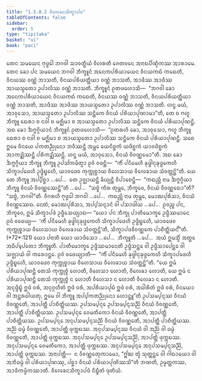 ```yaml
---
title: "1.5.8.2 ᩅᩥᩃᩮᨡᨶᩈᩥᨠ᩠ᨡᩣᨸᨴ"
tableOfContents: false
sidebar:
  order: 5
type: "tipitaka"
basket: "vi"
book: "paci"
---
```



<DynamicBreadcrumb />

<Division number="438" book="paci">

<Paragraph number="1318" book="paci">
ᨲᩮᨶ ᩈᨾᨿᩮᨶ ᨻᩩᨴ᩠ᨵᩮᩤ ᨽᨣᩅᩤ ᩈᩣᩅᨲ᩠ᨳᩥᨿᩴ ᩅᩥᩉᩁᨲᩥ ᨩᩮᨲᩅᨶᩮ ᩋᨶᩣᨳᨸᩥᨱ᩠ᨯᩥᨠᩔ ᩋᩣᩁᩣᨾᩮ. ᨲᩮᨶ ᨡᩮᩣ ᨸᨶ ᩈᨾᨿᩮᨶ ᨽᨣᩅᩤ ᨽᩥᨠ᩠ᨡᩪᨶᩴ ᩋᨶᩮᨠᨸᩁᩥᨿᩣᨿᩮᨶ ᩅᩥᨶᨿᨠᨳᩴ ᨠᨳᩮᨲᩥ, ᩅᩥᨶᨿᩔ ᩅᨱ᩠ᨱᩴ ᨽᩣᩈᨲᩥ, ᩅᩥᨶᨿᨸᩁᩥᨿᨲ᩠ᨲᩥᨿᩣ ᩅᨱ᩠ᨱᩴ ᨽᩣᩈᨲᩥ, ᩋᩣᨴᩥᩔ ᩋᩣᨴᩥᩔ ᩋᩣᨿᩈ᩠ᨾᨲᩮᩣ ᩏᨸᩣᩃᩥᩔ ᩅᨱ᩠ᨱᩴ ᨽᩣᩈᨲᩥ. ᨽᩥᨠ᩠ᨡᩪᨶᩴ ᩑᨲᨴᩉᩮᩣᩈᩥ—  “ᨽᨣᩅᩤ ᨡᩮᩣ ᩋᨶᩮᨠᨸᩁᩥᨿᩣᨿᩮᨶ ᩅᩥᨶᨿᨠᨳᩴ ᨠᨳᩮᨲᩥ, ᩅᩥᨶᨿᩔ ᩅᨱ᩠ᨱᩴ ᨽᩣᩈᨲᩥ, ᩅᩥᨶᨿᨸᩁᩥᨿᨲ᩠ᨲᩥᨿᩣ ᩅᨱ᩠ᨱᩴ ᨽᩣᩈᨲᩥ, ᩋᩣᨴᩥᩔ ᩋᩣᨴᩥᩔ ᩋᩣᨿᩈ᩠ᨾᨲᩮᩣ ᩏᨸᩣᩃᩥᩔ ᩅᨱ᩠ᨱᩴ ᨽᩣᩈᨲᩥ. ᩉᨶ᩠ᨴ ᨾᨿᩴ, ᩋᩣᩅᩩᩈᩮᩣ, ᩋᩣᨿᩈ᩠ᨾᨲᩮᩣ ᩏᨸᩣᩃᩥᩔ ᩈᨶ᩠ᨲᩥᨠᩮ ᩅᩥᨶᨿᩴ ᨸᩁᩥᨿᩣᨸᩩᨱᩣᨾᩣ”ᨲᩥ, ᨲᩮ ᨧ ᨻᩉᩪ ᨽᩥᨠ᩠ᨡᩪ ᨳᩮᩁᩣ ᨧ ᨶᩅᩤ ᨧ ᨾᨩ᩠ᨫᩥᨾᩣ ᨧ ᩋᩣᨿᩈ᩠ᨾᨲᩮᩣ ᩏᨸᩣᩃᩥᩔ ᩈᨶ᩠ᨲᩥᨠᩮ ᩅᩥᨶᨿᩴ ᨸᩁᩥᨿᩣᨸᩩᨱᨶ᩠ᨲᩥ.
</Paragraph>

<Paragraph number="1319" book="paci">
ᩋᨳ ᨡᩮᩣ ᨨᨻ᩠ᨻᨣ᩠ᨣᩥᨿᩣᨶᩴ ᨽᩥᨠ᩠ᨡᩪᨶᩴ ᩑᨲᨴᩉᩮᩣᩈᩥ—  “ᩑᨲᩁᩉᩥ ᨡᩮᩣ, ᩋᩣᩅᩩᩈᩮᩣ, ᨻᩉᩪ ᨽᩥᨠ᩠ᨡᩪ ᨳᩮᩁᩣ ᨧ ᨶᩅᩤ ᨧ ᨾᨩ᩠ᨫᩥᨾᩣ ᨧ ᩋᩣᨿᩈ᩠ᨾᨲᩮᩣ ᩏᨸᩣᩃᩥᩔ ᩈᨶ᩠ᨲᩥᨠᩮ ᩅᩥᨶᨿᩴ ᨸᩁᩥᨿᩣᨸᩩᨱᨶ᩠ᨲᩥ. ᩈᨧᩮ ᩍᨾᩮ ᩅᩥᨶᨿᩮ ᨸᨠᨲᨬ᩠ᨬᩩᨶᩮᩣ ᨽᩅᩥᩔᨶ᩠ᨲᩥ ᩋᨾ᩠ᩉᩮ ᨿᩮᨶᩥᨧ᩠ᨨᨠᩴ ᨿᨴᩥᨧ᩠ᨨᨠᩴ ᨿᩣᩅᨴᩥᨧ᩠ᨨᨠᩴ ᩋᩣᨠᨯ᩠ᨰᩥᩔᨶ᩠ᨲᩥ ᨸᩁᩥᨠᨯ᩠ᨰᩥᩔᨶ᩠ᨲᩥ. ᩉᨶ᩠ᨴ ᨾᨿᩴ, ᩋᩣᩅᩩᩈᩮᩣ, ᩅᩥᨶᨿᩴ ᩅᩥᩅᨱ᩠ᨱᩮᨾᩣ”ᨲᩥ. ᩋᨳ ᨡᩮᩣ ᨨᨻ᩠ᨻᨣ᩠ᨣᩥᨿᩣ ᨽᩥᨠ᩠ᨡᩪ ᨽᩥᨠ᩠ᨡᩪ ᩏᨸᩈᩘᨠᨾᩥᨲ᩠ᩅᩣ ᩑᩅᩴ ᩅᨴᨶ᩠ᨲᩥ—  “ᨠᩥᩴ ᨸᨶᩥᨾᩮᩉᩥ ᨡᩩᨴ᩠ᨴᩤᨶᩩᨡᩩᨴ᩠ᨴᨠᩮᩉᩥ ᩈᩥᨠ᩠ᨡᩣᨸᨴᩮᩉᩥ ᩏᨴ᩠ᨴᩥᨭ᩠ᨮᩮᩉᩥ, ᨿᩣᩅᨴᩮᩅ ᨠᩩᨠ᩠ᨠᩩᨧ᩠ᨧᩣᨿ ᩅᩥᩉᩮᩈᩣᨿ ᩅᩥᩃᩮᨡᩣᨿ ᩈᩴᩅᨲ᩠ᨲᨶ᩠ᨲᩦ”ᨲᩥ.
</Paragraph>

<Paragraph number="1320" book="paci">
ᨿᩮ ᨲᩮ ᨽᩥᨠ᩠ᨡᩪ ᩋᨸ᩠ᨸᩥᨧ᩠ᨨᩣ …ᨸᩮ…  ᨲᩮ ᩏᨩ᩠ᨫᩣᨿᨶ᩠ᨲᩥ ᨡᩥᨿ᩠ᨿᨶ᩠ᨲᩥ ᩅᩥᨸᩣᨧᩮᨶ᩠ᨲᩥ—  “ᨠᨳᨬ᩠ᩉᩥ ᨶᩣᨾ ᨨᨻ᩠ᨻᨣ᩠ᨣᩥᨿᩣ ᨽᩥᨠ᩠ᨡᩪ ᩅᩥᨶᨿᩴ ᩅᩥᩅᨱ᩠ᨱᩮᩔᨶ᩠ᨲᩦ”ᨲᩥ …ᨸᩮ…  “ᩈᨧ᩠ᨧᩴ ᨠᩥᩁ ᨲᩩᨾ᩠ᩉᩮ, ᨽᩥᨠ᩠ᨡᩅᩮ, ᩅᩥᨶᨿᩴ ᩅᩥᩅᨱ᩠ᨱᩮᨳᩣ”ᨲᩥ? “ᩈᨧ᩠ᨧᩴ, ᨽᨣᩅᩤ”ᨲᩥ. ᩅᩥᨣᩁᩉᩥ ᨻᩩᨴ᩠ᨵᩮᩤ ᨽᨣᩅᩤ …ᨸᩮ…  ᨠᨳᨬ᩠ᩉᩥ ᨶᩣᨾ ᨲᩩᨾ᩠ᩉᩮ, ᨾᩮᩣᨥᨸᩩᩁᩥᩈᩣ, ᩅᩥᨶᨿᩴ ᩅᩥᩅᨱ᩠ᨱᩮᩔᨳ. ᨶᩮᨲᩴ, ᨾᩮᩣᨥᨸᩩᩁᩥᩈᩣ, ᩋᨸ᩠ᨸᩈᨶ᩠ᨶᩣᨶᩴ ᩅᩤ ᨸᩈᩣᨴᩤᨿ …ᨸᩮ…  ᩑᩅᨬ᩠ᨧ ᨸᨶ, ᨽᩥᨠ᩠ᨡᩅᩮ, ᩍᨾᩴ ᩈᩥᨠ᩠ᨡᩣᨸᨴᩴ ᩏᨴ᩠ᨴᩥᩈᩮᨿ᩠ᨿᩣᨳ—
</Paragraph>

</Division>
<Division number="439" book="paci">

<Paragraph number="1321" book="paci">
<Emphasis>“ᨿᩮᩣ ᨸᨶ ᨽᩥᨠ᩠ᨡᩩ ᨸᩣᨲᩥᨾᩮᩣᨠ᩠ᨡᩮ ᩏᨴ᩠ᨴᩥᩔᨾᩣᨶᩮ ᩑᩅᩴ ᩅᨴᩮᨿ᩠ᨿ—  ‘ᨠᩥᩴ ᨸᨶᩥᨾᩮᩉᩥ ᨡᩩᨴ᩠ᨴᩤᨶᩩᨡᩩᨴ᩠ᨴᨠᩮᩉᩥ ᩈᩥᨠ᩠ᨡᩣᨸᨴᩮᩉᩥ ᩏᨴ᩠ᨴᩥᨭ᩠ᨮᩮᩉᩥ, ᨿᩣᩅᨴᩮᩅ ᨠᩩᨠ᩠ᨠᩩᨧ᩠ᨧᩣᨿ ᩅᩥᩉᩮᩈᩣᨿ ᩅᩥᩃᩮᨡᩣᨿ ᩈᩴᩅᨲ᩠ᨲᨶ᩠ᨲᩦ’ᨲᩥ, ᩈᩥᨠ᩠ᨡᩣᨸᨴᩅᩥᩅᨱ᩠ᨱᨠᩮ ᨸᩣᨧᩥᨲ᩠ᨲᩥᨿᨶ᩺”</Emphasis>ᨲᩥ. (*72*:<Emphasis>121</Emphasis>)
</Paragraph>

</Division>
<Division number="440" book="paci">

<Paragraph number="1322" book="paci">
<Emphasis>ᨿᩮᩣ ᨸᨶᩣ</Emphasis>ᨲᩥ ᨿᩮᩣ ᨿᩣᨴᩥᩈᩮᩣ …ᨸᩮ…  <Emphasis>ᨽᩥᨠ᩠ᨡᩪ</Emphasis>ᨲᩥ …ᨸᩮ…  ᩋᨿᩴ ᩍᨾᩈ᩠ᨾᩥᩴ ᩋᨲ᩠ᨳᩮ ᩋᨵᩥᨸ᩠ᨸᩮᨲᩮᩣ ᨽᩥᨠ᩠ᨡᩪᨲᩥ.
</Paragraph>

<Paragraph number="1323" book="paci">
<Emphasis>ᨸᩣᨲᩥᨾᩮᩣᨠ᩠ᨡᩮ ᩏᨴ᩠ᨴᩥᩔᨾᩣᨶᩮ</Emphasis>ᨲᩥ ᩏᨴ᩠ᨴᩥᩈᨶ᩠ᨲᩮ ᩅᩤ ᩏᨴ᩠ᨴᩥᩈᩣᨸᩮᨶ᩠ᨲᩮ ᩅᩤ ᩈᨩ᩠ᨫᩣᨿᩴ ᩅᩤ ᨠᩁᩮᩣᨶ᩠ᨲᩮ.
</Paragraph>

<Paragraph number="1324" book="paci">
<Emphasis>ᩑᩅᩴ ᩅᨴᩮᨿ᩠ᨿᩣ</Emphasis>ᨲᩥ—  “ᨠᩥᩴ ᨸᨶᩥᨾᩮᩉᩥ ᨡᩩᨴ᩠ᨴᩤᨶᩩᨡᩩᨴ᩠ᨴᨠᩮᩉᩥ ᩈᩥᨠ᩠ᨡᩣᨸᨴᩮᩉᩥ ᩏᨴ᩠ᨴᩥᨭ᩠ᨮᩮᩉᩥ, ᨿᩣᩅᨴᩮᩅ ᨠᩩᨠ᩠ᨠᩩᨧ᩠ᨧᩣᨿ ᩅᩥᩉᩮᩈᩣᨿ ᩅᩥᩃᩮᨡᩣᨿ ᩈᩴᩅᨲ᩠ᨲᨶ᩠ᨲᩦ”ᨲᩥ. “ᨿᩮ ᩍᨾᩴ ᨸᩁᩥᨿᩣᨸᩩᨱᨶ᩠ᨲᩥ ᨲᩮᩈᩴ ᨠᩩᨠ᩠ᨠᩩᨧ᩠ᨧᩴ ᩉᩮᩣᨲᩥ, ᩅᩥᩉᩮᩈᩣ ᩉᩮᩣᨲᩥ, ᩅᩥᩃᩮᨡᩣ ᩉᩮᩣᨲᩥ, ᨿᩮ ᩍᨾᩴ ᨶ ᨸᩁᩥᨿᩣᨸᩩᨱᨶ᩠ᨲᩥ ᨲᩮᩈᩴ ᨠᩩᨠ᩠ᨠᩩᨧ᩠ᨧᩴ ᨶ ᩉᩮᩣᨲᩥ ᩅᩥᩉᩮᩈᩣ ᨶ ᩉᩮᩣᨲᩥ ᩅᩥᩃᩮᨡᩣ ᨶ ᩉᩮᩣᨲᩥ. ᩋᨶᩩᨴ᩠ᨴᩥᨭ᩠ᨮᩴ ᩍᨴᩴ ᩅᩁᩴ, ᩋᨶᩩᨣ᩠ᨣᩉᩥᨲᩴ ᩍᨴᩴ ᩅᩁᩴ, ᩋᨸᩁᩥᨿᩣᨸᩩᨭᩴ ᩍᨴᩴ ᩅᩁᩴ, ᩋᨵᩤᩁᩥᨲᩴ ᩍᨴᩴ ᩅᩁᩴ, ᩅᩥᨶᨿᩮᩣ ᩅᩤ ᩋᨶ᩠ᨲᩁᨵᩤᨿᨲᩩ, ᩍᨾᩮ ᩅᩤ ᨽᩥᨠ᩠ᨡᩪ ᩋᨸ᩠ᨸᨠᨲᨬ᩠ᨬᩩᨶᩮᩣ ᩉᩮᩣᨶ᩠ᨲᩪ”ᨲᩥ ᩏᨸᩈᨾ᩠ᨸᨶ᩠ᨶᩔ ᩅᩥᨶᨿᩴ ᩅᩥᩅᨱ᩠ᨱᩮᨲᩥ, ᩋᩣᨸᨲ᩠ᨲᩥ ᨸᩣᨧᩥᨲ᩠ᨲᩥᨿᩔ.
</Paragraph>

</Division>
<Division number="441" book="paci">

<Paragraph number="1325" book="paci">
ᩏᨸᩈᨾ᩠ᨸᨶ᩠ᨶᩮ ᩏᨸᩈᨾ᩠ᨸᨶ᩠ᨶᩈᨬ᩠ᨬᩦ ᩅᩥᨶᨿᩴ ᩅᩥᩅᨱ᩠ᨱᩮᨲᩥ, ᩋᩣᨸᨲ᩠ᨲᩥ ᨸᩣᨧᩥᨲ᩠ᨲᩥᨿᩔ. ᩏᨸᩈᨾ᩠ᨸᨶ᩠ᨶᩮ ᩅᩮᨾᨲᩥᨠᩮᩣ ᩅᩥᨶᨿᩴ ᩅᩥᩅᨱ᩠ᨱᩮᨲᩥ, ᩋᩣᨸᨲ᩠ᨲᩥ ᨸᩣᨧᩥᨲ᩠ᨲᩥᨿᩔ. ᩏᨸᩈᨾ᩠ᨸᨶ᩠ᨶᩮ ᩋᨶᩩᨸᩈᨾ᩠ᨸᨶ᩠ᨶᩈᨬ᩠ᨬᩦ ᩅᩥᨶᨿᩴ ᩅᩥᩅᨱ᩠ᨱᩮᨲᩥ, ᩋᩣᨸᨲ᩠ᨲᩥ ᨸᩣᨧᩥᨲ᩠ᨲᩥᨿᩔ.
</Paragraph>

<Paragraph number="1326" book="paci">
ᩋᨬ᩠ᨬᩴ ᨵᨾ᩠ᨾᩴ ᩅᩥᩅᨱ᩠ᨱᩮᨲᩥ, ᩋᩣᨸᨲ᩠ᨲᩥ ᨴᩩᨠ᩠ᨠᨭᩔ. ᩋᨶᩩᨸᩈᨾ᩠ᨸᨶ᩠ᨶᩔ ᩅᩥᨶᨿᩴ ᩅᩤ ᩋᨬ᩠ᨬᩴ ᩅᩤ ᨵᨾ᩠ᨾᩴ ᩅᩥᩅᨱ᩠ᨱᩮᨲᩥ, ᩋᩣᨸᨲ᩠ᨲᩥ ᨴᩩᨠ᩠ᨠᨭᩔ. ᩋᨶᩩᨸᩈᨾ᩠ᨸᨶ᩠ᨶᩮ ᩏᨸᩈᨾ᩠ᨸᨶ᩠ᨶᩈᨬ᩠ᨬᩦ, ᩋᩣᨸᨲ᩠ᨲᩥ ᨴᩩᨠ᩠ᨠᨭᩔ. ᩋᨶᩩᨸᩈᨾ᩠ᨸᨶ᩠ᨶᩮ ᩅᩮᨾᨲᩥᨠᩮᩣ, ᩋᩣᨸᨲ᩠ᨲᩥ ᨴᩩᨠ᩠ᨠᨭᩔ. ᩋᨶᩩᨸᩈᨾ᩠ᨸᨶ᩠ᨶᩮ ᩋᨶᩩᨸᩈᨾ᩠ᨸᨶ᩠ᨶᩈᨬ᩠ᨬᩦ, ᩋᩣᨸᨲ᩠ᨲᩥ ᨴᩩᨠ᩠ᨠᨭᩔ.
</Paragraph>

</Division>
<Division number="442" book="paci">

<Paragraph number="1327" book="paci">
ᩋᨶᩣᨸᨲ᩠ᨲᩥ—  ᨶ ᩅᩥᩅᨱ᩠ᨱᩮᨲᩩᨠᩣᨾᩮᩣ, “ᩍᩘᨥ ᨲ᩠ᩅᩴ ᩈᩩᨲ᩠ᨲᨶ᩠ᨲᩮ ᩅᩤ ᨣᩤᨳᩣᨿᩮᩣ ᩅᩤ ᩋᨽᩥᨵᨾ᩠ᨾᩴ ᩅᩤ ᨸᩁᩥᨿᩣᨸᩩᨱᩔᩩ, ᨸᨧ᩠ᨨᩣ ᩅᩥᨶᨿᩴ ᨸᩁᩥᨿᩣᨸᩩᨱᩥᩔᩈᩦ”ᨲᩥ ᨽᨱᨲᩥ, ᩏᨾ᩠ᨾᨲ᩠ᨲᨠᩔ, ᩋᩣᨴᩥᨠᨾ᩠ᨾᩥᨠᩔᩣᨲᩥ.

</Paragraph>
</Division>

<Paragraph number="1328" type="center" book="paci">
ᩅᩥᩃᩮᨡᨶᩈᩥᨠ᩠ᨡᩣᨸᨴᩴ ᨶᩥᨭ᩠ᨮᩥᨲᩴ ᨴᩩᨲᩥᨿᩴ.
</Paragraph>